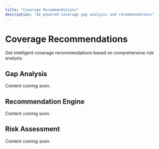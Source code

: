 ```yaml
---
title: "Coverage Recommendations"
description: "AI-powered coverage gap analysis and recommendations"
---
```


# Coverage Recommendations

Get intelligent coverage recommendations based on comprehensive risk analysis.

## Gap Analysis

Content coming soon.

## Recommendation Engine

Content coming soon.

## Risk Assessment

Content coming soon.